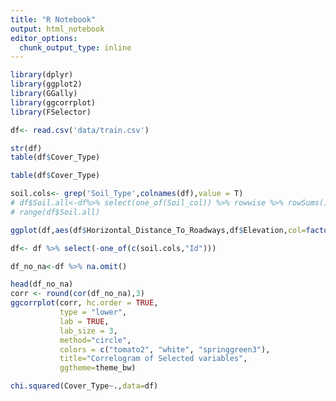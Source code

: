 ```yaml
---
title: "R Notebook"
output: html_notebook
editor_options: 
  chunk_output_type: inline
---
```




```r
library(dplyr)
library(ggplot2)
library(GGally)
library(ggcorrplot)
library(FSelector)


```


```r
df<- read.csv('data/train.csv')

str(df)
table(df$Cover_Type)

```


```r
table(df$Cover_Type)
```
```r
soil.cols<- grep('Soil_Type',colnames(df),value = T)
# df$Soil.all<-df%>% select(one_of(Soil_col)) %>% rowwise %>% rowSums()
# range(df$Soil.all)
```
```r
ggplot(df,aes(df$Horizontal_Distance_To_Roadways,df$Elevation,col=factor(df$Cover_Type)))+ geom_point(alpha=0.4)

```

```r
df<- df %>% select(-one_of(c(soil.cols,"Id")))

df_no_na<-df %>% na.omit()

head(df_no_na)
corr <- round(cor(df_no_na),3)
ggcorrplot(corr, hc.order = TRUE, 
           type = "lower", 
           lab = TRUE, 
           lab_size = 3, 
           method="circle", 
           colors = c("tomato2", "white", "springgreen3"), 
           title="Correlogram of Selected variables", 
           ggtheme=theme_bw)
```

```r
chi.squared(Cover_Type~.,data=df)
```

